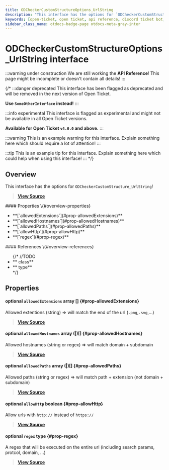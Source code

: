 ```yaml
---
title: ODCheckerCustomStructureOptions_UrlString
description: "This interface has the options for `ODCheckerCustomStructure_UrlString`!"
keywords: [open-ticket, open ticket, api reference, discord ticket bot, interface]
sidebar_class_name: otdocs-badge-page otdocs-meta-gray-inter
---
```

<head>
    <link rel="apple-touch-icon" href="/img/logo_vertical.png"/>
</head>

# ODCheckerCustomStructureOptions_UrlString <M color="gray">interface</M>

:::warning under construction
We are still working the **API Reference**! This page might be incomplete or doesn't contain all details!
:::

{/*
:::danger deprecated
This interface has been flagged as deprecated and will be removed in the next version of Open Ticket.

**Use `SomeOtherInterface` instead!**
:::

:::info experimental
This interface is flagged as experimental and might not be available in all Open Ticket versions.

**Available for Open Ticket `v4.0.0` and above.**
:::

:::warning
This is an example warning for this interface. Explain something here which should require a lot of attention!
:::

:::tip
This is an example tip for this interface. Explain something here which could help when using this interface!
:::
*/}

## Overview
This interface has the options for `ODCheckerCustomStructure_UrlString`!

> [**View Source**](https://otgithub.dj-dj.be/tree/main/src/core/api/modules/checker.ts#L1218)

<FlexHorizontal>
<div style={{width:"50%"}} className="otdocs-flex-mobile-width">
    #### Properties \{#overview-properties}
    <ul>
        <li>**[`allowedExtensions`](#prop-allowedExtensions)**</li>
        <li>**[`allowedHostnames`](#prop-allowedHostnames)**</li>
        <li>**[`allowedPaths`](#prop-allowedPaths)**</li>
        <li>**[`allowHttp`](#prop-allowHttp)**</li>
        <li>**[`regex`](#prop-regex)**</li>
    </ul>
</div>
<div style={{width:"50%"}} className="otdocs-flex-mobile-width">
    #### References \{#overview-references}
    <ul>
        {/*
        //TODO
        <li>**<code><ApiUrl url="class:ODId" label="api.ODId"/></code> <M color="purple">class</M>**</li>
        <li>**<code><ApiUrl url="type:ODExampleType" label="api.ODExampleType"/></code> <M color="brown">type</M>**</li>
        */}
    </ul>
</div>
</FlexHorizontal>

## Properties
<Divider></Divider>
#### <C color="pink">optional</C> `allowedExtensions` <M color="pink">array</M> <ApiBlock><ApiUrl url="js:string" label="string"/>[]</ApiBlock> \{#prop-allowedExtensions}
Allowed extentions (string) => will match the end of the url (`.png`,`.svg`,...)

> [**View Source**](https://otgithub.dj-dj.be/tree/main/src/core/api/modules/checker.ts#L1224)

<Divider></Divider>
#### <C color="pink">optional</C> `allowedHostnames` <M color="pink">array</M> <ApiBlock>(<ApiUrl url="js:string" label="string"/>|<ApiUrl url="js:regex" label="RegExp"/>)[]</ApiBlock> \{#prop-allowedHostnames}
Allowed hostnames (string or regex) => will match domain + subdomain

> [**View Source**](https://otgithub.dj-dj.be/tree/main/src/core/api/modules/checker.ts#L1222)

<Divider></Divider>
#### <C color="pink">optional</C> `allowedPaths` <M color="pink">array</M> <ApiBlock>(<ApiUrl url="js:string" label="string"/>|<ApiUrl url="js:regex" label="RegExp"/>)[]</ApiBlock> \{#prop-allowedPaths}
Allowed paths (string or regex) => will match path + extension (not domain + subdomain)

> [**View Source**](https://otgithub.dj-dj.be/tree/main/src/core/api/modules/checker.ts#L1226)

<Divider></Divider>
#### <C color="red">optional</C> `allowHttp` <M color="red">boolean</M> <ApiBlock><ApiUrl url="js:boolean" label="boolean"/></ApiBlock> \{#prop-allowHttp}
Allow urls with `http://` instead of `https://`

> [**View Source**](https://otgithub.dj-dj.be/tree/main/src/core/api/modules/checker.ts#L1220)

<Divider></Divider>
#### <C color="brown">optional</C> `regex` <M color="brown">type</M> <ApiBlock><ApiUrl url="js:regex" label="RegExp"/></ApiBlock> \{#prop-regex}
A regex that will be executed on the entire url (including search params, protcol, domain, ...)

> [**View Source**](https://otgithub.dj-dj.be/tree/main/src/core/api/modules/checker.ts#L1228)

<Divider></Divider>
